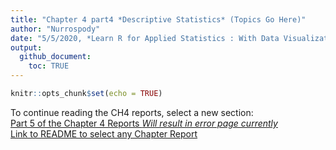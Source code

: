 ```yaml
---
title: "Chapter 4 part4 *Descriptive Statistics* (Topics Go Here)"
author: "Nurrospody"
date: "5/5/2020, *Learn R for Applied Statistics : With Data Visualizations, Regressions, and Statistics*"
output:
  github_document:
    toc: TRUE
---
```


```r
knitr::opts_chunk$set(echo = TRUE)
```

To continue reading the CH4 reports, select a new section:  
[Part 5 of the Chapter 4 Reports *Will result in error page currently*](https://github.com/Nurrospody/SOURCE-Statistics-ILC/blob/master/Chapter%20Reports/CH4-part5.md)  
[Link to README to select any Chapter Report](https://github.com/Nurrospody/SOURCE-Statistics-ILC/blob/master/README.md)